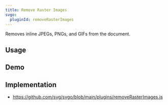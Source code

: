 ```yaml
---
title: Remove Raster Images
svgo:
  pluginId: removeRasterImages
---
```


Removes inline JPEGs, PNGs, and GIFs from the document.

## Usage

<PluginUsage />

## Demo

<PluginDemo />

## Implementation

- https://github.com/svg/svgo/blob/main/plugins/removeRasterImages.js
